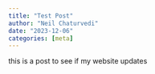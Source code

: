 ```yaml
---
title: "Test Post"
author: "Neil Chaturvedi"
date: "2023-12-06"
categories: [meta]
---
```

this is a post to see if my website updates